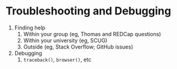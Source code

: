 # Troubleshooting and Debugging

1. Finding help
    1. Within your group (eg, Thomas and REDCap questions)
    1. Within your university (eg, SCUG)
    1. Outside (eg, Stack Overflow; GitHub issues)
1. Debugging
    1. `traceback()`, `browser()`, etc
